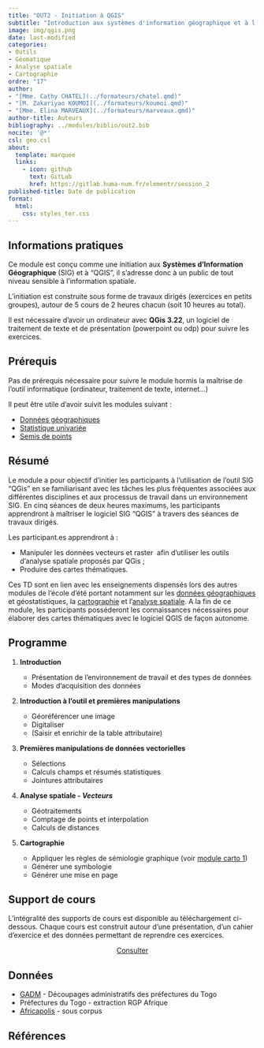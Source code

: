 ```yaml
---
title: "OUT2 - Initiation à QGIS"
subtitle: "Introduction aux systèmes d'information géographique et à l'outil QGIS"
image: img/qgis.png
date: last-modified
categories: 
- Outils
- Géomatique
- Analyse spatiale
- Cartographie
ordre: "17" 
author: 
- "[Mme. Cathy CHATEL](../formateurs/chatel.qmd)"
- "[M. Zakariyao KOUMOI](../formateurs/koumoi.qmd)"
- "[Mme. Elina MARVEAUX](../formateurs/marveaux.qmd)"
author-title: Auteurs
bibliography: ../modules/biblio/out2.bib
nocite: '@*'
csl: geo.csl
about:
  template: marquee
  links:
    - icon: github
      text: GitLab
      href: https://gitlab.huma-num.fr/elementr/session_2
published-title: Date de publication 
format:
  html: 
    css: styles_ter.css
---
```


<!-- ::: {#contrib} -->

<!-- ### Contributeur·rice·s -->

<!-- Hugues Pecout, ... -->

<!-- ::: -->

<div>

## <i class="bi bi-info-circle"></i> Informations pratiques

Ce module est conçu comme une initiation aux **Systèmes d'Information Géographique** (SIG) et à "QGIS", il s'adresse donc à un public de tout niveau sensible à l'information spatiale.

L'initiation est construite sous forme de travaux dirigés (exercices en petits groupes), autour de 5 cours de 2 heures chacun (soit 10 heures au total).

Il est nécessaire d'avoir un ordinateur avec **QGis 3.22**, un logiciel de traitement de texte et de présentation (powerpoint ou odp) pour suivre les exercices.

</div>

## <i class="bi bi-ui-checks-grid"></i> Prérequis

Pas de prérequis nécessaire pour suivre le module hormis la maîtrise de l'outil informatique (ordinateur, traitement de texte, internet...)

Il peut être utile d'avoir suivit les modules suivant :

-   [Données géographiques](typ3_ig.qmd)
-   [Statistique univariée](exp1_uni.qmd)
-   [Semis de points](spa1_sem.qmd)

## <i class="bi bi-bookmark"></i> Résumé

Le module a pour objectif d'initier les participants à l'utilisation de l'outil SIG "QGis" en se familiarisant avec les tâches les plus fréquentes associées aux différentes disciplines et aux processus de travail dans un environnement SIG. En cinq séances de deux heures maximums, les participants apprendront à maîtriser le logiciel SIG "QGIS" à travers des séances de travaux dirigés.

Les participant.es apprendront à :

-   Manipuler les données vecteurs et raster  afin d'utiliser les outils d'analyse spatiale proposés par QGis ;
-   Produire des cartes thématiques.

Ces TD sont en lien avec les enseignements dispensés lors des autres modules de l'école d'été portant notamment sur les [données géographiques](typ3_ig.qmd) et géostatistiques, la [cartographie](cart1-2_the.qmd) et l'[analyse spatiale](spa1_sem.qmd). A la fin de ce module, les participants posséderont les connaissances nécessaires pour élaborer des cartes thématiques avec le logiciel QGIS de façon autonome.

## <i class="bi bi-calendar-week"></i> Programme

1.  **Introduction**

    -   Présentation de l'environnement de travail et des types de données
    -   Modes d'acquisition des données

2.  **Introduction à l'outil et premières manipulations**

    -   Géoréférencer une image
    -   Digitaliser
    -   (Saisir et enrichir de la table attributaire)

3.  **Premières manipulations de données vectorielles**

    -   Sélections
    -   Calculs champs et résumés statistiques
    -   Jointures attributaires

4.  **Analyse spatiale - *Vecteurs***

    -   Géotraitements
    -   Comptage de points et interpolation
    -   Calculs de distances

5.  **Cartographie**

    -   Appliquer les règles de sémiologie graphique (voir [module carto 1](cart1-2_the.qmd))
    -   Générer une symbologie
    -   Générer une mise en page

## <i class="bi bi-person-video3"></i> Support de cours

L'intégralité des supports de cours est disponible au téléchargement ci-dessous. Chaque cours est construit autour d'une présentation, d'un cahier d'exercice et des données permettant de reprendre ces exercices.

<center><a href="https://bit.ly/3tr1PgM" class="btn btn-warning" role="button" aria-disabled="true" target="_blank" rel="noopener noreferrer"><i class="bi bi-eye"></i> Consulter </a></center>

<!-- <object class="slide" data="support/introR_seance2_diapo.pdf" type="application/pdf"> -->

<!-- <iframe class="slide" src="https://meghan.rbind.io/slides/neair/neair.html#/title-slide"> -->

<!-- </iframe> -->

<!-- ::: {#url} -->

<!-- <i class="bi bi-cloud-arrow-down-fill"></i> [Télécharger</i>]() -->

<!-- ::: -->

<!-- </object> -->

<!--  -->

<!-- ## <i class="bi bi-person-video3"></i> Support de TD -->

<!-- Quam ob rem cave Catoni anteponas ne istum quidem ipsum, quem Apollo, ut ais, sapientissimum iudicavit; huius enim facta, illius dicta laudantur. De me autem, ut iam cum utroque vestrum loquar, sic habetote. -->

<!-- \ -->

<!-- \ -->

<!--  -->

## <i class="bi bi-clipboard-data"></i> Données

-   [GADM](https://gadm.org/download_country.html) - Découpages administratifs des préfectures du Togo
-   Préfectures du Togo - extraction RGP Afrique
-   [Africapolis](https://africapolis.org/fr) - sous corpus

<!-- <center><a href="" class="btn btn-info" role="button" aria-disabled="true" target="_blank" rel="noopener noreferrer"><i class="bi bi-cloud-arrow-down"></i> Data.zip</a></center> -->

## <i class="bi bi-file-earmark-text"></i> Références

::: {#refs}
:::
